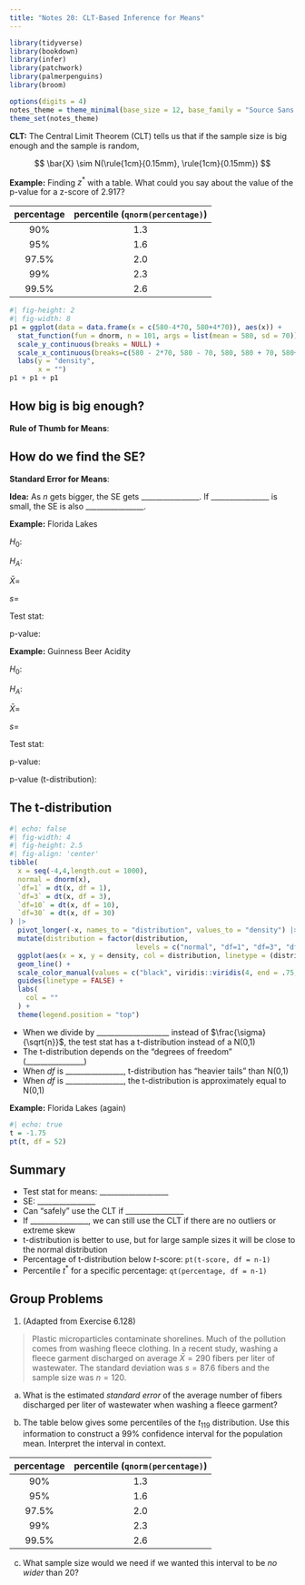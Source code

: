 ```yaml
---
title: "Notes 20: CLT-Based Inference for Means"
---
```


```r
library(tidyverse)
library(bookdown)
library(infer)
library(patchwork)
library(palmerpenguins)
library(broom)

options(digits = 4)
notes_theme = theme_minimal(base_size = 12, base_family = "Source Sans 3")
theme_set(notes_theme)
```

**CLT:** The Central Limit Theorem (CLT) tells us that if the sample size is big enough and the sample is random, 

$$ \bar{X} \sim N(\rule{1cm}{0.15mm}, \rule{1cm}{0.15mm}) $$

**Example:** Finding $z^*$ with a table. What could you say about the value of the p-value for a z-score of 2.917?

|  percentage  |  percentile (`qnorm(percentage)`)  |
|:---------------------:|:------------:|
|         90%          |     1.3      |
|         95%          |     1.6      |
|         97.5%          |     2.0      |
|         99%          |     2.3      |
|         99.5%          |     2.6      |


```r
#| fig-height: 2
#| fig-width: 8
p1 = ggplot(data = data.frame(x = c(580-4*70, 580+4*70)), aes(x)) +
  stat_function(fun = dnorm, n = 101, args = list(mean = 580, sd = 70)) +
  scale_y_continuous(breaks = NULL) + 
  scale_x_continuous(breaks=c(580 - 2*70, 580 - 70, 580, 580 + 70, 580+2*70), labels = NULL) +
  labs(y = "density", 
       x = "") 
p1 + p1 + p1
```

\vspace{.5in}

## How big is big enough? 

::: callout-note
**Rule of Thumb for Means**: 

\vspace{1in}

:::

## How do we find the SE?

::: callout-note
**Standard Error for Means**: 

\vspace{.5in}

**Idea:** As $n$ gets bigger, the SE gets ________________. If ________________ is small, the SE is also  ________________.
:::

**Example:** Florida Lakes

$H_0:$

$H_A:$

$\bar{X}=$

$s=$

Test stat: 

\vspace{.5in}

p-value: 

\vspace{.5in}

**Example:** Guinness Beer Acidity

$H_0:$


$H_A:$

$\bar{X}=$

$s =$

Test stat: 

\vspace{.5in}

p-value: 

\vspace{.5in}

p-value (t-distribution): 

\vspace{.5in}

\pagebreak

## The t-distribution
\vspace{-.25in}

```r
#| echo: false 
#| fig-width: 4
#| fig-height: 2.5
#| fig-align: 'center'
tibble(
  x = seq(-4,4,length.out = 1000),
  normal = dnorm(x),
  `df=1` = dt(x, df = 1),
  `df=3` = dt(x, df = 3),
  `df=10` = dt(x, df = 10),
  `df=30` = dt(x, df = 30)
) |>
  pivot_longer(-x, names_to = "distribution", values_to = "density") |>
  mutate(distribution = factor(distribution,
                               levels = c("normal", "df=1", "df=3", "df=10", "df=30"))) |>
  ggplot(aes(x = x, y = density, col = distribution, linetype = (distribution == "normal"))) + 
  geom_line() +
  scale_color_manual(values = c("black", viridis::viridis(4, end = .75, option = "plasma", direction = -1))) +
  guides(linetype = FALSE) + 
  labs(
    col = ""
  ) + 
  theme(legend.position = "top")
```

- When we divide by ____________________ instead of $\frac{\sigma}{\sqrt{n}}$, the test stat has a t-distribution instead of a N(0,1)
- The t-distribution depends on the "degrees of freedom" (________________)
- When $df$ is ________________, t-distribution has "heavier tails" than N(0,1)
- When $df$ is ________________, the t-distribution is approximately equal to N(0,1)

**Example:** Florida Lakes (again)

```r
#| echo: true
t = -1.75
pt(t, df = 52)
```

## Summary

- Test stat for means: ___________________
- SE: ________________
- Can "safely" use the CLT if ________________
- If ________________, we can still use the CLT if there are no outliers or extreme skew 
- t-distribution is better to use, but for large sample sizes it will be close to the normal distribution
- Percentage of t-distribution below $t$-score: `pt(t-score, df = n-1)`
- Percentile $t^*$ for a specific percentage: `qt(percentage, df = n-1)`

\pagebreak 

## Group Problems

1.  (Adapted from Exercise 6.128)

> Plastic microparticles contaminate shorelines. Much of the pollution comes from washing fleece clothing. In a recent study, washing a fleece garment discharged on average $\bar{X} = 290$ fibers per liter of wastewater. The standard deviation was $s = 87.6$ fibers and the sample size was $n=120$. 

(a) What is the estimated *standard error* of the average number of fibers discharged per liter of wastewater when washing a fleece garment? 

\vspace{.5in}

(b) The table below gives some percentiles of the $t_{119}$ distribution. Use this information to construct a 99% confidence interval for the population mean. Interpret the interval in context.

|  percentage  |  percentile (`qnorm(percentage)`)  |
|:---------------------:|:------------:|
|         90%          |     1.3      |
|         95%          |     1.6      |
|         97.5%          |     2.0      |
|         99%          |     2.3      |
|         99.5%          |     2.6      |


\vspace{2in}

(c) What sample size would we need if we wanted this interval to be *no wider* than 20? 

